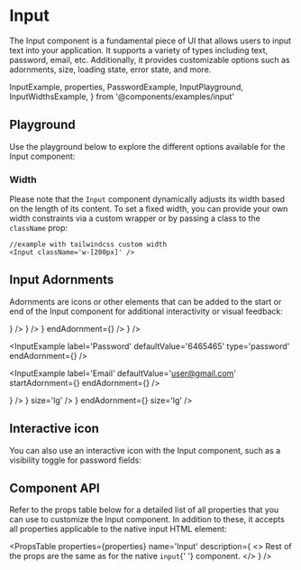 # Input

The Input component is a fundamental piece of UI that allows users to input text into your application. It supports a variety of types including text, password, email, etc. Additionally, it provides customizable options such as adornments, size, loading state, error state, and more.

  InputExample,
  properties,
  PasswordExample,
  InputPlayground,
  InputWidthsExample,
} from '@components/examples/input'

## Playground

Use the playground below to explore the different options available for the Input component:

<InputPlayground />

### Width

Please note that the `Input` component dynamically adjusts its width based on the length of its content. To set a fixed width, you can provide your own width constraints via a custom wrapper or by passing a class to the `className` prop:

```tsx copy
//example with tailwindcss custom width
<Input className='w-[200px]' />
```
<InputWidthsExample/>


## Input Adornments

Adornments are icons or other elements that can be added to the start or end of the Input component for additional interactivity or visual feedback:

<Container>
  <InputExample
    label='Email'
    defaultValue='user@gmail.com'
    size='sm'
    startAdornment={<Icon path={mdiAccountOutline} size={1} />}
  />
  <InputExample
    label='Password'
    defaultValue='6465465'
    type='password'
    size='sm'
    endAdornment={<Icon path={mdiKeyVariant} size={1} />}
  />
  <InputExample
    label='Email'
    size='sm'
    defaultValue='user@gmail.com'
    startAdornment={<Icon path={mdiAccountOutline} size={1} />}
    endAdornment={<Icon path={mdiHelpCircle} size={1} />}
  />
</Container>

<Container>
  <InputExample
    label='Email'
    defaultValue='user@gmail.com'
    startAdornment={<Icon path={mdiAccountOutline} size={1} />}
/>

<InputExample
  label='Password'
  defaultValue='6465465'
  type='password'
  endAdornment={<Icon path={mdiKeyVariant} size={1} />}
/>

<InputExample
  label='Email'
  defaultValue='user@gmail.com'
  startAdornment={<Icon path={mdiAccountOutline} size={1} />}
  endAdornment={<Icon path={mdiHelpCircle} size={1} />}
/>

</Container>
<Container>
  <InputExample
    label='Email'
    size='lg'
    defaultValue='user@gmail.com'
    startAdornment={<Icon path={mdiAccountOutline} size={1} />}
  />
  <InputExample
    label='Password'
    defaultValue='6465465'
    type='password'
    endAdornment={<Icon path={mdiKeyVariant} size={1} />}
    size='lg'
  />
  <InputExample
    label='Email'
    defaultValue='user@gmail.com'
    startAdornment={<Icon path={mdiAccountOutline} size={1} />}
    endAdornment={<Icon path={mdiHelpCircle} size={1} />}
    size='lg'
  />
</Container>

## Interactive icon

You can also use an interactive icon with the Input component, such as a visibility toggle for password fields:

<Container>
  <PasswordExample
    label='Password'
    helperText='You can toggle my visibility'
    value='this-is-my-password'
  />
</Container>

## Component API

Refer to the props table below for a detailed list of all properties that you can use to customize the Input component. In addition to these, it accepts all properties applicable to the native input HTML element:

<PropsTable
  properties={properties}
  name='Input'
  description={
    <>
      Rest of the props are the same as for the native <code>input</code>{' '}
      component.
    </>
  }
/>
